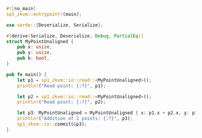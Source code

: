 ```rust
#![no_main]
sp1_zkvm::entrypoint!(main);

use serde::{Deserialize, Serialize};

#[derive(Serialize, Deserialize, Debug, PartialEq)]
struct MyPointUnaligned {
    pub x: usize,
    pub y: usize,
    pub b: bool,
}

pub fn main() {
    let p1 = sp1_zkvm::io::read::<MyPointUnaligned>();
    println!("Read point: {:?}", p1);

    let p2 = sp1_zkvm::io::read::<MyPointUnaligned>();
    println!("Read point: {:?}", p2);

    let p3: MyPointUnaligned = MyPointUnaligned { x: p1.x + p2.x, y: p1.y + p2.y, b: p1.b && p2.b };
    println!("Addition of 2 points: {:?}", p3);
    sp1_zkvm::io::commit(&p3);
}
```
